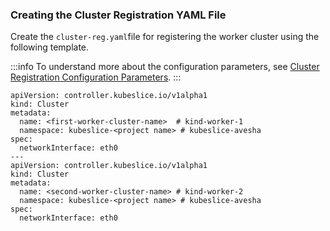 ### Creating the Cluster Registration YAML File
Create the `cluster-reg.yaml`file for registering the worker cluster using the following
template.

:::info
To understand more about the configuration parameters, see [Cluster
Registration Configuration Parameters](/versioned_docs/version-0.2.0/getting-started-with-cloud-clusters/installing-kubeslice/configuration-parameters.mdx#cluster-registration-configuration-parameters).
:::

```
apiVersion: controller.kubeslice.io/v1alpha1
kind: Cluster
metadata:
  name: <first-worker-cluster-name>  # kind-worker-1 
  namespace: kubeslice-<project name> # kubeslice-avesha
spec:
  networkInterface: eth0
---
apiVersion: controller.kubeslice.io/v1alpha1
kind: Cluster
metadata:
  name: <second-worker-cluster-name> # kind-worker-2
  namespace: kubeslice-<project name> # kubeslice-avesha
spec:
  networkInterface: eth0
```